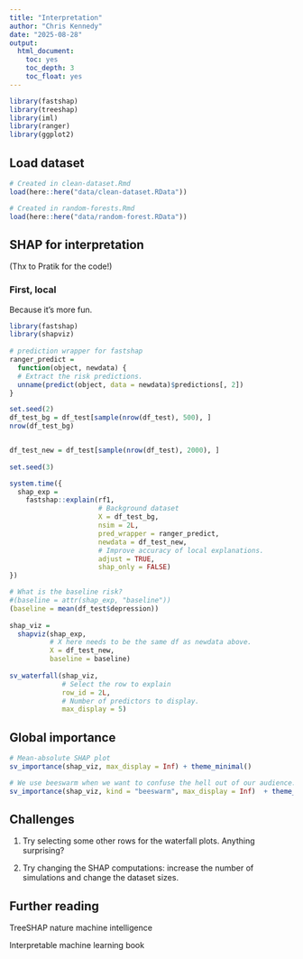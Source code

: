 ```yaml
---
title: "Interpretation"
author: "Chris Kennedy"
date: "2025-08-28"
output:
  html_document:
    toc: yes
    toc_depth: 3
    toc_float: yes
---
```


```r
library(fastshap)
library(treeshap)
library(iml)
library(ranger)
library(ggplot2)
```

## Load dataset

```r
# Created in clean-dataset.Rmd
load(here::here("data/clean-dataset.RData"))

# Created in random-forests.Rmd
load(here::here("data/random-forest.RData"))
```

## SHAP for interpretation

(Thx to Pratik for the code!)

### First, local

Because it's more fun.

```r
library(fastshap)
library(shapviz)
  
# prediction wrapper for fastshap
ranger_predict =
  function(object, newdata) {
  # Extract the risk predictions.
  unname(predict(object, data = newdata)$predictions[, 2])
}

set.seed(2)
df_test_bg = df_test[sample(nrow(df_test), 500), ]
nrow(df_test_bg)


df_test_new = df_test[sample(nrow(df_test), 2000), ]
  
set.seed(3)

system.time({
  shap_exp =
    fastshap::explain(rf1,
                      # Background dataset
                      X = df_test_bg, 
                      nsim = 2L,
                      pred_wrapper = ranger_predict,
                      newdata = df_test_new,
                      # Improve accuracy of local explanations.
                      adjust = TRUE,
                      shap_only = FALSE)
})

# What is the baseline risk?    
#(baseline = attr(shap_exp, "baseline"))
(baseline = mean(df_test$depression))
    
shap_viz =
  shapviz(shap_exp,
          # X here needs to be the same df as newdata above.
          X = df_test_new,
          baseline = baseline)
    
sv_waterfall(shap_viz,
             # Select the row to explain
             row_id = 2L,
             # Number of predictors to display.
             max_display = 5)
```

## Global importance

```r

# Mean-absolute SHAP plot 
sv_importance(shap_viz, max_display = Inf) + theme_minimal()

# We use beeswarm when we want to confuse the hell out of our audience.    
sv_importance(shap_viz, kind = "beeswarm", max_display = Inf)  + theme_minimal()
```

## Challenges

1. Try selecting some other rows for the waterfall plots. Anything surprising?

2. Try changing the SHAP computations: increase the number of simulations and change the dataset sizes.


## Further reading

TreeSHAP nature machine intelligence

Interpretable machine learning book

